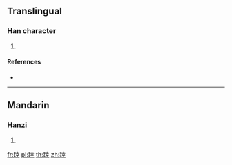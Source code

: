 {{character info/new}}
==Translingual==

===Han character===
{{Han char|rn=157|rad=足|as=08|sn=15|four=64114|canj=RMGCG}}

# {{defn|Han|sort=足08}}

====References====
* {{Han ref|kx=1228.110|dkj=37636|dj=1700.190|hdz=63712.030|uh=8E1B|ud=36379|bh=E7F9|bd=59385}}

----

==Mandarin==

===Hanzi===
{{cmn-hanzi|pin=[[lù]] ([[lu4]])|wg=lu<sup>4</sup>}}

# {{defn|lang=cmn|sort=足08}}

[[fr:踛]]
[[pl:踛]]
[[th:踛]]
[[zh:踛]]